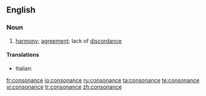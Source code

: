 ==English==
===Noun===
{{en-noun}}

#{{music}} [[harmony]]; [[agreement]]; lack of [[discordance]]

====Translations====
{{trans-top|consonance}}
*Italian: {{t-|it|consonanza|f}}
{{trans-mid}}

{{trans-bottom}}

[[fr:consonance]]
[[io:consonance]]
[[ru:consonance]]
[[ta:consonance]]
[[te:consonance]]
[[vi:consonance]]
[[tr:consonance]]
[[zh:consonance]]